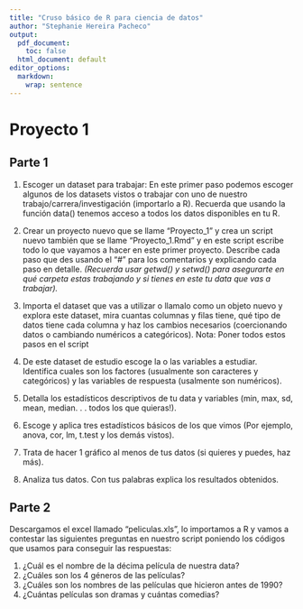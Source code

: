 ```yaml
---
title: "Cruso básico de R para ciencia de datos"
author: "Stephanie Hereira Pacheco"
output:
  pdf_document:
    toc: false
  html_document: default
editor_options: 
  markdown: 
    wrap: sentence
---
```


# Proyecto 1

## Parte 1

1.  Escoger un dataset para trabajar: En este primer paso podemos escoger algunos de los datasets vistos o trabajar con uno de nuestro trabajo/carrera/investigación (importarlo a R).
    Recuerda que usando la función data() tenemos acceso a todos los datos disponibles en tu R.

2.  Crear un proyecto nuevo que se llame "Proyecto_1" y crea un script nuevo también que se llame "Proyecto_1.Rmd" y en este script escribe todo lo que vayamos a hacer en este primer proyecto.
    Describe cada paso que des usando el "\#" para los comentarios y explicando cada paso en detalle.
    *(Recuerda usar getwd() y setwd() para asegurarte en qué carpeta estas trabajando y si tienes en este tu data que vas a trabajar).*

3.  Importa el dataset que vas a utilizar o llamalo como un objeto nuevo y explora este dataset, mira cuantas columnas y filas tiene, qué tipo de datos tiene cada columna y haz los cambios necesarios (coercionando datos o cambiando numéricos a categóricos).
    Nota: Poner todos estos pasos en el script

4.  De este dataset de estudio escoge la o las variables a estudiar.
    Identifica cuales son los factores (usualmente son caracteres y categóricos) y las variables de respuesta (usalmente son numéricos).

5.  Detalla los estadísticos descriptivos de tu data y variables (min, max, sd, mean, median. . . todos los que quieras!).

6.  Escoge y aplica tres estadísticos básicos de los que vimos (Por ejemplo, anova, cor, lm, t.test y los demás vistos).

7.  Trata de hacer 1 gráfico al menos de tus datos (si quieres y puedes, haz más).

8.  Analiza tus datos.
    Con tus palabras explica los resultados obtenidos.

## Parte 2

Descargamos el excel llamado "peliculas.xls", lo importamos a R y vamos a contestar las siguientes preguntas en nuestro script poniendo los códigos que usamos para conseguir las respuestas:

1.  ¿Cuál es el nombre de la décima película de nuestra data?
2.  ¿Cuáles son los 4 géneros de las películas?
3.  ¿Cuáles son los nombres de las películas que hicieron antes de 1990?
4.  ¿Cuántas películas son dramas y cuántas comedias?
